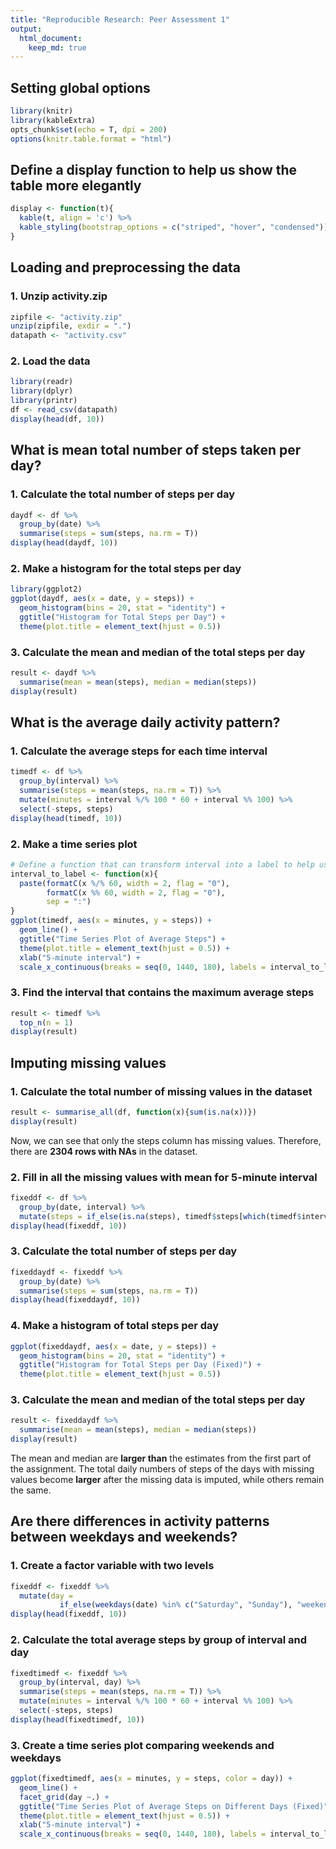 ```yaml
---
title: "Reproducible Research: Peer Assessment 1"
output: 
  html_document:
    keep_md: true
---
```


## Setting global options
```r
library(knitr)
library(kableExtra)
opts_chunk$set(echo = T, dpi = 200)
options(knitr.table.format = "html") 
```

## Define a display function to help us show the table more elegantly
```r
display <- function(t){
  kable(t, align = 'c') %>%
  kable_styling(bootstrap_options = c("striped", "hover", "condensed"))
}
```

## Loading and preprocessing the data

### 1. Unzip activity.zip
```r
zipfile <- "activity.zip"
unzip(zipfile, exdir = ".")
datapath <- "activity.csv"
```

### 2. Load the data
```r
library(readr)
library(dplyr)
library(printr)
df <- read_csv(datapath)
display(head(df, 10))
```

## What is mean total number of steps taken per day?

### 1. Calculate the total number of steps per day
```r
daydf <- df %>%
  group_by(date) %>%
  summarise(steps = sum(steps, na.rm = T))
display(head(daydf, 10))
```

### 2. Make a histogram for the total steps per day
```r
library(ggplot2)
ggplot(daydf, aes(x = date, y = steps)) +
  geom_histogram(bins = 20, stat = "identity") +
  ggtitle("Histogram for Total Steps per Day") +
  theme(plot.title = element_text(hjust = 0.5))
```

### 3. Calculate the mean and median of the total steps per day
```r
result <- daydf %>%
  summarise(mean = mean(steps), median = median(steps))
display(result)
```

## What is the average daily activity pattern?

### 1. Calculate the average steps for each time interval
```r
timedf <- df %>%
  group_by(interval) %>%
  summarise(steps = mean(steps, na.rm = T)) %>%
  mutate(minutes = interval %/% 100 * 60 + interval %% 100) %>%
  select(-steps, steps)
display(head(timedf, 10))
```

### 2. Make a time series plot
```r
# Define a function that can transform interval into a label to help us plot
interval_to_label <- function(x){
  paste(formatC(x %/% 60, width = 2, flag = "0"), 
        formatC(x %% 60, width = 2, flag = "0"), 
        sep = ":")
}
ggplot(timedf, aes(x = minutes, y = steps)) +
  geom_line() +
  ggtitle("Time Series Plot of Average Steps") +
  theme(plot.title = element_text(hjust = 0.5)) +
  xlab("5-minute interval") +
  scale_x_continuous(breaks = seq(0, 1440, 180), labels = interval_to_label)
```

### 3. Find the interval that contains the maximum average steps
```r
result <- timedf %>%
  top_n(n = 1)
display(result)
```

## Imputing missing values

### 1. Calculate the total number of missing values in the dataset
```r
result <- summarise_all(df, function(x){sum(is.na(x))})
display(result)
```

Now, we can see that only the steps column has missing values. Therefore, there are **2304 rows with NAs** in the dataset.

### 2. Fill in all the missing values with mean for 5-minute interval
```r
fixeddf <- df %>%
  group_by(date, interval) %>%
  mutate(steps = if_else(is.na(steps), timedf$steps[which(timedf$interval == interval)], as.double(steps)))
display(head(fixeddf, 10))
```

### 3. Calculate the total number of steps per day
```r
fixeddaydf <- fixeddf %>%
  group_by(date) %>%
  summarise(steps = sum(steps, na.rm = T))
display(head(fixeddaydf, 10))
```

### 4. Make a histogram of total steps per day
```r
ggplot(fixeddaydf, aes(x = date, y = steps)) +
  geom_histogram(bins = 20, stat = "identity") +
  ggtitle("Histogram for Total Steps per Day (Fixed)") +
  theme(plot.title = element_text(hjust = 0.5))
```

### 3. Calculate the mean and median of the total steps per day
```r
result <- fixeddaydf %>%
  summarise(mean = mean(steps), median = median(steps))
display(result)
```

The mean and median are **larger than** the estimates from the first part of the assignment. The total daily numbers of steps of the days with missing values become **larger** after the missing data is imputed, while others remain the same.

## Are there differences in activity patterns between weekdays and weekends?

### 1. Create a factor variable with two levels
```r
fixeddf <- fixeddf %>%
  mutate(day = 
           if_else(weekdays(date) %in% c("Saturday", "Sunday"), "weekend", "weekday"))
display(head(fixeddf, 10))
```

### 2. Calculate the total average steps by group of interval and day
```r
fixedtimedf <- fixeddf %>%
  group_by(interval, day) %>%
  summarise(steps = mean(steps, na.rm = T)) %>%
  mutate(minutes = interval %/% 100 * 60 + interval %% 100) %>%
  select(-steps, steps)
display(head(fixedtimedf, 10))
```

### 3. Create a time series plot comparing weekends and weekdays

```r
ggplot(fixedtimedf, aes(x = minutes, y = steps, color = day)) +
  geom_line() +
  facet_grid(day ~.) +
  ggtitle("Time Series Plot of Average Steps on Different Days (Fixed)") +
  theme(plot.title = element_text(hjust = 0.5)) +
  xlab("5-minute interval") +
  scale_x_continuous(breaks = seq(0, 1440, 180), labels = interval_to_label)
```

